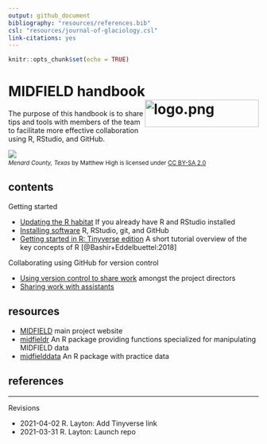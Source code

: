 ```yaml
---
output: github_document
bibliography: "resources/references.bib"
csl: "resources/journal-of-glaciology.csl"
link-citations: yes
---
```


```r
knitr::opts_chunk$set(echo = TRUE)
```

# MIDFIELD handbook <span class="border-wrap"><img src="resources/midfieldcut-1368x328.jpg" align="right" height="55" width="229" alt="logo.png"></span>

The purpose of this handbook is to share tips and tools with members of the team to facilitate more effective collaboration using R, RStudio, and GitHub. 

![](resources/menard-county.jpg)
<small>
<br>
<i>Menard County, Texas</i> by Matthew High is licensed under <a href="https://creativecommons.org/licenses/by-sa/2.0/legalcode">CC BY-SA 2.0</a>
<br>
</small>

## contents

Getting started 

- [Updating the R habitat](pages/p003-updating-R-habitat.md) If you already have R and RStudio installed
- [Installing software](pages/p001-install-software.md) R, RStudio, git, and GitHub 
- [Getting started in R: Tinyverse edition](https://eddelbuettel.github.io/gsir-te/Getting-Started-in-R.pdf) A short tutorial overview of the key concepts of R [@Bashir+Eddelbuettel:2018]

Collaborating using GitHub for version control 

- [Using version control to share work](pages/p002-admin-collaboration.md) amongst the project directors
- [Sharing work with assistants](pages/p004-non-admin-collaboration.md)


## resources

- [MIDFIELD](https://engineering.purdue.edu/MIDFIELD) main project website 
- [midfieldr](https://midfieldr.github.io/midfieldr/) An R package providing functions specialized for manipulating MIDFIELD data 
- [midfielddata](https://midfieldr.github.io/midfielddata/) An R package with practice data 


## references

<div id="refs"></div>


***
Revisions 


- 2021-04-02 R. Layton: Add Tinyverse link
- 2021-03-31 R. Layton: Launch repo
